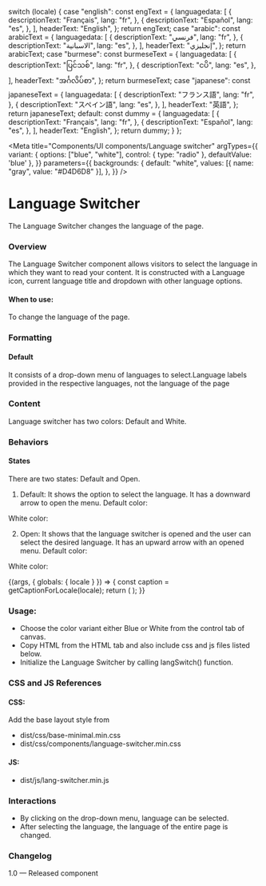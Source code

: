  
  switch (locale) {
    case "english":
      const engText = {
        languagedata: [
          {
            descriptionText: "Français",
            lang: "fr",
          },
          {
            descriptionText: "Español",
            lang: "es",
          },
        ],
        headerText: "English",
      };
      return engText;
    case "arabic":
      const arabicText = {
        languagedata: [
          {
            descriptionText: "فرنسي",
            lang: "fr",
          },
          {
            descriptionText: "الاسبانية",
            lang: "es",
          },
        ],
        headerText: "إنجليزي",
      };
      return arabicText;
    case "burmese":
      const burmeseText = {
        languagedata: [
          {
            descriptionText: "ပြင်သစ်",
            lang: "fr",
          },
          {
            descriptionText: "ငပိ",
            lang: "es",
          },
        ],
        headerText: "အင်္ဂလိပ်စာ",
      };
      return burmeseText;
    case "japanese":
      const japaneseText = {
        languagedata: [
          {
            descriptionText: "フランス語",
            lang: "fr",
          },
          {
            descriptionText: "スペイン語",
            lang: "es",
          },
        ],
        headerText: "英語",
      };
      return japaneseText;
    default:
      const dummy = {
        languagedata: [
          {
            descriptionText: "Français",
            lang: "fr",
          },
          {
            descriptionText: "Español",
            lang: "es",
          },
        ],
        headerText: "English",
      };
      return dummy;
  }
};

<Meta
  title="Components/UI components/Language switcher"
  argTypes={{
    variant: {
      options: ["blue", "white"],
      control: { type: "radio" },
       defaultValue: 'blue'
    },
  }}
  parameters={{
    backgrounds: {
      default: "white",
      values: [{ name: "gray", value: "#D4D6D8" }],
    },
  }}
/>

# Language Switcher

The Language Switcher changes the language of the page.

### Overview
The Language Switcher component allows visitors to select the language in which they want to read your content. It is constructed with a Language icon, current language title and dropdown with other language options.

#### When to use:

To change the language of the page.

### Formatting

#### Default
It consists of a drop-down menu of languages to select.Language labels provided in the respective languages, not the language of the page

### Content
Language switcher has two colors: Default and White.

### Behaviors

#### States 
There are two states: Default and Open.
1. Default: It shows the option to select the language. It has a downward arrow to open the menu.
Default color:

White color:

2. Open: It shows that the language switcher is opened and the user can select the desired language. It has an upward arrow with an opened menu.
Default color:

White color:

<Canvas>
<Story
  name="Language switcher"
  parameters={{ backgrounds: { default: "gray" } }}
>
  {(args, { globals: { locale } }) => {
    const caption = getCaptionForLocale(locale);
    return (
      <Languageswitcher
        data={caption.languagedata}
        headerText={caption.headerText}
        {...args}
      ></Languageswitcher>
    );
  }}
</Story>
</Canvas>

### Usage:
- Choose the color variant either Blue or White from the control tab of canvas.
- Copy HTML from the HTML tab and also include css and js files listed below.
- Initialize the Language Switcher by calling langSwitch() function.

### CSS and JS References
 
#### CSS:
Add the base layout style from 

- dist/css/base-minimal.min.css
- dist/css/components/language-switcher.min.css

#### JS:
- dist/js/lang-switcher.min.js

### Interactions
- By clicking on the drop-down menu, language can be selected.
- After selecting the language, the language of the entire page is changed.

### Changelog
1.0 — Released component
